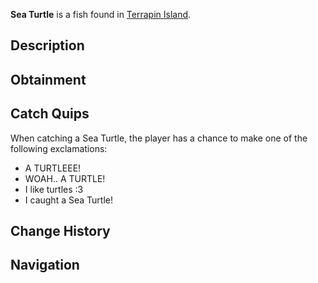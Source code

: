 {{FishInfobox
|image          = Sea Turtle.png
|rarity         = Mythical
|sea            = First Sea
|location       = [[Terrapin Island]]
|sublocation    = 
|sources        = Fishing Rod
|radar_location = 
|prog_speed     = -10
|xp             = 1000
|weather        = 
|time           = Day
|season         = 
|bait           = 
|base_weight    = 150
|base_value     = 2000
|weight_range   = 80
|base_chance    = 0.005
|base_resil     = 10
}}
'''Sea Turtle''' is a {{Rarity|Mythical}} fish found in [[Terrapin Island]].

== Description ==
{{Description|The Sea Turtle is a graceful marine creature with a streamlined shell and paddle-like flippers, found gliding peacefully in warm coastal waters. Known for their calm demeanour and protected status, Sea Turtles are a rare and beautiful sight that often symbolizes good fortune.|Bestiary Entry}}

== Obtainment ==
{{Description|Caught near Terrapin Island during the day.|Bestiary Hint}}
{{Fish Availability|
Terrapin Island/Surrounding Ocean
|top_rods      = 
Leviathan's Fang Rod\78258.1\582025.62;
Great Rod of Oscar\62097.9\308499.97;
Free Spirit Rod\60621.37\572702.97;
Trident Rod\59121.96\558537.75;
Ethereal Prism Rod\56996.3\330240.38;
Resourceful Rod\44314.96\267018.38;
Destiny Rod\46357.48\281080.28;
No-Life Rod\53684.85\392172.95;
Tempest Rod\51181.23\344562.69;
Rapid Rod\43330.97\317469.24;
Egg Rod\43220.84\316566.91;
Astralhook Rod\56976\329701.94;
Seraphic Rod\54044.66\342489.69;
Rod Of The Forgotten Fang\50177.42\333192.06;
Challenger's Rod\47972.36\329251.05;
Rod Of The Exalted One\44665.46\286202.28;
Rod Of The Depths\44452.8\299985.72;
Zeus Rod\42793.42\302706.91;
Verdant Shear Rod\41631.13\302583.4;
Blazebringer Rod\40728.62\289382.01;
Depthseeker Rod\38532.15\289810.39;
Avalanche Rod\34491.06\258691.46;
Volcanic Rod\33345.07\238979.14;
Steady Rod\10845.79\95428.96
|recommended   = Trident Rod
}}

== Catch Quips ==
When catching a Sea Turtle, the player has a chance to make one of the following exclamations:
* A TURTLEEE!
* WOAH.. A TURTLE!
* I like turtles :3
* I caught a Sea Turtle!

== Change History ==
{{Change History|{{subst:Current Version}}}}

== Navigation ==
{{Fish Navbox|Terrapin Island}}